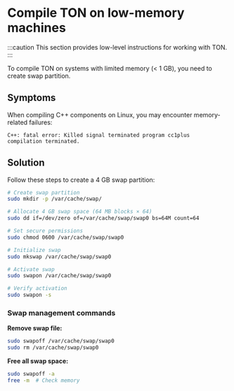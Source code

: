 
# Compile TON on low-memory machines

:::caution
This section provides low-level instructions for working with TON.
:::

To compile TON on systems with limited memory (< 1 GB), you need to create swap partition.

## Symptoms

When compiling C++ components on Linux, you may encounter memory-related failures:

```text
C++: fatal error: Killed signal terminated program cc1plus
compilation terminated.
```

## Solution

Follow these steps to create a 4 GB swap partition:

```bash
# Create swap partition
sudo mkdir -p /var/cache/swap/

# Allocate 4 GB swap space (64 MB blocks × 64)
sudo dd if=/dev/zero of=/var/cache/swap/swap0 bs=64M count=64

# Set secure permissions
sudo chmod 0600 /var/cache/swap/swap0

# Initialize swap
sudo mkswap /var/cache/swap/swap0

# Activate swap
sudo swapon /var/cache/swap/swap0

# Verify activation
sudo swapon -s
```

### Swap management commands

**Remove swap file:**

```bash
sudo swapoff /var/cache/swap/swap0
sudo rm /var/cache/swap/swap0
```

**Free all swap space:**

```bash
sudo swapoff -a
free -m  # Check memory
```

<Feedback />
